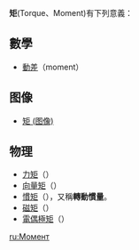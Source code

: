 {{noteTA
|1 = zh-hans:矩 (数学); zh-hant:動差;}}
'''矩'''(Torque、Moment)有下列意義：

== 數學 ==
* [[動差|動差]]（moment）

== 图像 ==

* [[矩_(图像)|矩 (图像)]]

== 物理 ==
* [[力矩|力矩]]（{{Lang|en|Moment of force}}）
* [[向量矩|向量矩]]（{{Lang|en|Moment of a vector}}）
* [[慣矩|慣矩]]（{{Lang|en|Moment of inertia}}），又稱'''轉動慣量'''。
* [[磁矩|磁矩]]（{{Lang|en|Magnetic moment}}）
* [[電偶極矩|電偶極矩]]（{{Lang|en|Electric dipole moment}}）

{{disambig|J|cat=一字消歧義}}

[[ru:Момент|ru:Момент]]